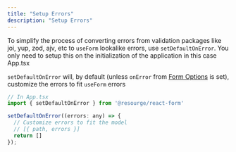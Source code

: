 ---
title: "Setup Errors"
description: "Setup Errors"
---

To simplify the process of converting errors from validation packages like joi, yup, zod, ajv, etc to `useForm` lookalike errors, use `setDefaultOnError`.
You only need to setup this on the initialization of the application in this case App.tsx

`setDefaultOnError` will, by default (unless `onError` from [Form Options](#form-options) is set), customize the errors to fit `useForm` errors

```jsx
// In App.tsx
import { setDefaultOnError } from '@resourge/react-form'

setDefaultOnError((errors: any) => {
  // Customize errors to fit the model 
  // [{ path, errors }]
  return []
});
```